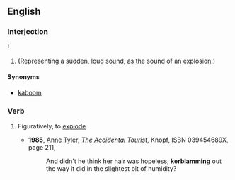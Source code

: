 ==English==

===Interjection===
{{en-interj}}!
#(Representing a sudden, loud sound, as the sound of an explosion.)
====Synonyms====
* [[kaboom]]

===Verb===
{{en-verb|kerblam|m|ed}}
# {{rare}} Figuratively, to [[explode]]
#* '''1985''', [[w:Anne Tyler|Anne Tyler]], [[w:The Accidental Tourist|''The Accidental Tourist'']], Knopf, ISBN 039454689X, page 211,
#*: And didn't he think her hair was hopeless, '''kerblamming''' out the way it did in the slightest bit of humidity?